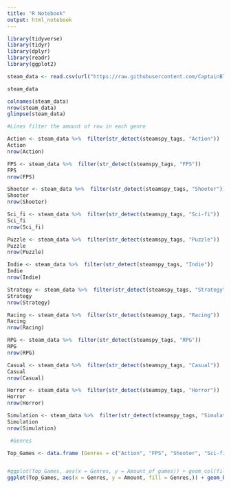 ```yaml
---
title: "R Notebook"
output: html_notebook
---
```



```r
library(tidyverse)
library(tidyr)
library(dplyr)
library(readr)
library(ggplot2)
```

```r
steam_data <- read.csv(url("https://raw.githubusercontent.com/CaptainBlast096/Intro-to-Data-Science---Final-Project/main/data/steam.csv?token=AURDUTODKXAEQX3HN6XF2DDBCFCQI"))

steam_data
```

```r
colnames(steam_data)
nrow(steam_data)
glimpse(steam_data)
```

```r
#Lines filter the amount of row in each genre

Action <- steam_data %>%  filter(str_detect(steamspy_tags, "Action"))
Action
nrow(Action)

FPS <- steam_data %>%  filter(str_detect(steamspy_tags, "FPS"))
FPS
nrow(FPS)

Shooter <- steam_data %>%  filter(str_detect(steamspy_tags, "Shooter"))
Shooter
nrow(Shooter)

Sci_fi <- steam_data %>%  filter(str_detect(steamspy_tags, "Sci-fi"))
Sci_fi
nrow(Sci_fi) 

Puzzle <- steam_data %>%  filter(str_detect(steamspy_tags, "Puzzle"))
Puzzle
nrow(Puzzle)

Indie <- steam_data %>%  filter(str_detect(steamspy_tags, "Indie"))
Indie
nrow(Indie)

Strategy <- steam_data %>%  filter(str_detect(steamspy_tags, "Strategy"))
Strategy
nrow(Strategy)

Racing <- steam_data %>%  filter(str_detect(steamspy_tags, "Racing"))
Racing
nrow(Racing)

RPG <- steam_data %>%  filter(str_detect(steamspy_tags, "RPG"))
RPG
nrow(RPG)

Casual <- steam_data %>%  filter(str_detect(steamspy_tags, "Casual"))
Casual
nrow(Casual)

Horror <- steam_data %>%  filter(str_detect(steamspy_tags, "Horror"))
Horror
nrow(Horror)

Simulation <- steam_data %>%  filter(str_detect(steamspy_tags, "Simulation"))
Simulation
nrow(Simulation)
```

```r
 #Genres

Top_Games <- data.frame (Genres = c("Action", "FPS", "Shooter", "Sci-fi", "Puzzle", "Indie", "Strategy", "Racing", "RPG", "Casual", "Horror", "Simulation"), Amount = c(10344,405,227,157,1167,16232,4180,765,2863,8205,566,3284))


#ggplot(Top_Games, aes(x = Genres, y = Amount_of_games)) + geom_col(fill = "black") 
ggplot(Top_Games, aes(x = Genres, y = Amount, fill = Genres,)) + geom_bar(stat = "identity", width = 0.5) + labs(title = "Number of games in each genre", x = "", y = "Amount (per game)") + coord_flip()
```





